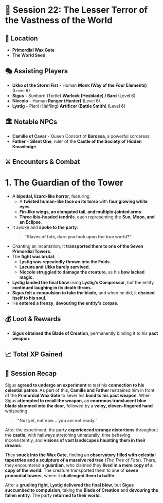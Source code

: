 # 📜 **Session 22: The Lesser Terror of the Vastness of the World**

## 📍 **Location**

- **Primordial Wax Gate**
- **The World Seed**

## 🎭 **Assisting Players**

- **Ukko of the Storm Fist** - Human **Monk (Way of the Four Elements)** (Level 6)
- **Sigus** - Sunborn (Tortle) **Warlock (Hexblade) / Bard** (Level 6)
- **Niccolo** - Human **Ranger (Hunter)** (Level 6)
- **Lystig** - Pieni (Halfling) **Artificer (Battle Smith)** (Level 6)

## 🏛 **Notable NPCs**

- **Camille of Cavar** - Queen Consort of **Borossa**, a powerful sorceress.
- **Father** - **Silent One**, ruler of the **Castle of the Society of Hidden Knowledge**.

## ⚔ **Encounters & Combat**

# **1. The Guardian of the Tower**

- A **bipedal, lizard-like horror**, featuring:
  - A **twisted human-like face on its torso** with **four glowing white eyes**.
  - **Fin-like wings, an elongated tail, and multiple-jointed arms.**
  - **Three ibis-headed tendrils**, each representing the **Sun, Moon, and an Eclipse**.
- It awoke and **spoke to the party**:
  > **"Slaves of fate, dare you look upon the true world?"**
- Chanting an incantation, it **transported them to one of the Seven Primordial Towers**.
- The **fight was brutal**:
  - **Lystig was repeatedly thrown into the Folds.**
  - **Lacuna and Ukko barely survived.**
  - **Niccolo struggled to damage the creature**, as his **bow lacked magic.**
- **Lystig landed the final blow** using **Lystig’s Compressor**, but the entity **continued laughing in its death throes**.
- **Sigus felt a compulsion to take the blade**, and when he did, it **chained itself to his soul**.
- He **entered a frenzy**, **devouring the entity's corpse**.

## 💰 **Loot & Rewards**

- **Sigus obtained the Blade of Creation**, permanently binding it to his **pact weapon**.

## 📈 **Total XP Gained**

## 📖 **Session Recap**

Sigus **agreed to undergo an experiment** to test his **connection to his celestial patron**. As part of this, **Camille and Father** restrained him in front of the **Primordial Wax Gate** to sever his **bond to his pact weapon**. When Sigus **attempted to recall the weapon**, an **enormous translucent blue blade slammed into the door**, followed by a **veiny, eleven-fingered hand** whispering:

> **"Not yet, not now... you are not ready."**

After the experiment, the party **experienced strange distortions** throughout the **castle**, with hallways stretching unnaturally, time behaving inconsistently, and **visions of vast landscapes haunting them in their dreams**.

They **snuck into the Wax Gate**, finding an **observatory filled with celestial tapestries and a sculpture of a massive red tree** (_The Tree of Fate_). There, they encountered a **guardian**, who claimed they **lived in a mere copy of a copy of the world**. The creature transported them to one of **seven primordial towers**, where it **challenged them to battle**.

After a **grueling fight**, **Lystig delivered the final blow**, but **Sigus succumbed to compulsion**, taking the **Blade of Creation** and **devouring the fallen entity**. The party **returned to their world**.
